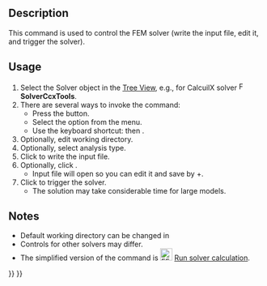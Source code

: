 <languages/>

{{Docnav
|[[FEM_EquationHeat|Heat Equation]]
|[[FEM_SolverRun|Run Solver]]
|[[FEM_Workbench|FEM]]
|IconL=FEM_EquationHeat.svg
|IconR=FEM_SolverRun.svg
|IconC=Workbench_FEM.svg
}}

{{GuiCommand
|Name=FEM SolverControl
|MenuLocation=Solve → Solver Job Control
|Workbenches=[[FEM_Workbench|FEM]]
|Shortcut={{KEY|S}} {{KEY|T}}
|SeeAlso=[[FEM_SolverRun|FEM Run solver calculations]]
}}

==Description==

This command is used to control the FEM solver (write the input file, edit it, and trigger the solver).

==Usage==

# Select the Solver object in the [[Tree_View|Tree View]], e.g., for CalcuilX solver [[Image:FEM_SolverCalculixCxxtools.svg|16px]] '''SolverCcxTools'''.
# There are several ways to invoke the command:
#* Press the {{Button|[[Image:FEM_SolverControl.svg|16px]] [[FEM_SolverControl|Solver Job Control]]}} button.
#* Select the {{MenuCommand|Solve → [[Image:FEM_SolverControl.svg|16px]] Solver Job Control}} option from the menu.
#* Use the keyboard shortcut: {{KEY|S}} then {{KEY|T}}.
# Optionally, edit working directory.
# Optionally, select analysis type.
# Click {{Button|Write .inp file}} to write the input file.
# Optionally, click {{Button|Edit .inp file}}.
#* Input file will open so you can edit it and save by {{KEY|Ctrl}}+{{KEY|S}}.
# Click {{Button|Run CalculiX}} to trigger the solver.
#* The solution may take considerable time for large models.

==Notes==

* Default working directory can be changed in {{MenuCommand|Edit → Preferences → FEM}}
* Controls for other solvers may differ.
* The simplified version of the command is [[Image:FEM_SolverRun.svg|24px]] [[FEM_SolverRun|Run solver calculation]].


{{Docnav
|[[FEM_EquationHeat|Heat Equation]]
|[[FEM_SolverRun|Run Solver]]
|[[FEM_Workbench|FEM]]
|IconL=FEM_EquationHeat.svg
|IconR=FEM_SolverRun.svg
|IconC=Workbench_FEM.svg
}}

{{FEM_Tools_navi{{#translation:}}}}
{{Userdocnavi{{#translation:}}}}